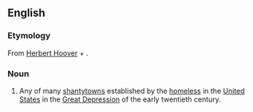 ==English==
{{wikipedia}}

===Etymology===
From [[w:Herbert Hoover|Herbert Hoover]] + {{m|en|-ville}}.

===Noun===
{{en-noun}}
# Any of many [[shantytown]]s established by the [[homeless]] in the [[United States]] in the [[Great Depression]] of the early twentieth century.